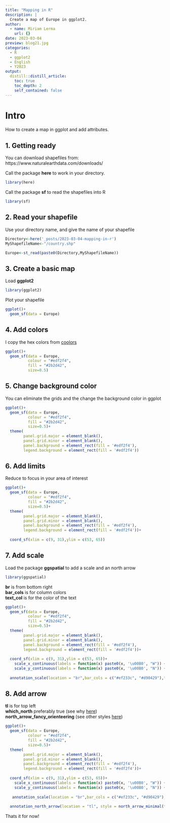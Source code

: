 ```yaml
---
title: "Mapping in R"
description: |
  Create a map of Europe in ggplot2.
author:
  - name: Miriam Lerma
    url: {}
date: 2023-03-04
preview: blog21.jpg
categories:
  - R
  - ggplot2
  - English
  - Y2023
output:
  distill::distill_article:
    toc: true
    toc_depth: 2
    self_contained: false
---
```



# Intro

How to create a map in ggplot and add attributes.

## 1. Getting ready

You can download shapefiles from: https://www.naturalearthdata.com/downloads/

Call the package **here** to work in your directory.

```r
library(here)
```

Call the package **sf** to read the shapefiles into R

```r
library(sf)
```

## 2. Read your shapefile

Use your directory name, and give the name of your shapefile

```r
Directory<-here('_posts/2023-03-04-mapping-in-r')
MyShapefileName<-"/country.shp"
```

```r
Europe<-st_read(paste0(Directory,MyShapefileName))
```


## 3. Create a basic map

Load **ggplot2**

```r
library(ggplot2)
```

Plot your shapefile

```r
ggplot()+  
  geom_sf(data = Europe)
```

## 4. Add colors

I copy the hex colors from [coolors](www.coolors.co)

```r
ggplot()+  
  geom_sf(data = Europe, 
          colour = "#edf2f4", 
          fill = "#2b2d42",
          size=0.5)
```

## 5. Change background color

You can eliminate the grids and the change the background color in ggplot

```r
ggplot()+  
  geom_sf(data = Europe, 
          colour = "#edf2f4", 
          fill = "#2b2d42",
          size=0.5)+
  theme(
        panel.grid.major = element_blank(), 
        panel.grid.minor = element_blank(),
        panel.background = element_rect(fill = '#edf2f4'),
        legend.background = element_rect(fill = '#edf2f4'))
```


## 6. Add limits 

Reduce to focus in your area of interest

```r
ggplot()+  
  geom_sf(data = Europe, 
          colour = "#edf2f4", 
          fill = "#2b2d42",
          size=0.5)+
  theme(
        panel.grid.major = element_blank(), 
        panel.grid.minor = element_blank(),
        panel.background = element_rect(fill = '#edf2f4'),
        legend.background = element_rect(fill = '#edf2f4'))+
  
  coord_sf(xlim = c(9, 31),ylim = c(53, 65))
```


## 7. Add scale

Load the package **ggspatial** to add a scale and an north arrow

```r
library(ggspatial)
```

**br** is from bottom right  
**bar_cols** is for column colors  
**text_col** is for the color of the text  

```r
ggplot()+  
  geom_sf(data = Europe, 
          colour = "#edf2f4", 
          fill = "#2b2d42",
          size=0.5)+
  theme(
        panel.grid.major = element_blank(), 
        panel.grid.minor = element_blank(),
        panel.background = element_rect(fill = '#edf2f4'),
        legend.background = element_rect(fill = '#edf2f4'))+
  
  coord_sf(xlim = c(9, 31),ylim = c(53, 65))+
    scale_x_continuous(labels = function(x) paste0(x, '\u00B0', "W")) +
    scale_y_continuous(labels = function(x) paste0(x, '\u00B0', "N")) +
  
  annotation_scale(location = "br",bar_cols = c("#ef233c", "#d90429"),text_col = '#ef233c')
```

## 8. Add arrow

**tl** is for top left  
**which_north** preferably true (see why [here](https://github.com/paleolimbot/ggspatial/issues/15))  
**north_arrow_fancy_orienteering** (see other styles [here](https://github.com/paleolimbot/ggspatial/issues/15))  

```r
ggplot()+  
  geom_sf(data = Europe, 
          colour = "#edf2f4", 
          fill = "#2b2d42",
          size=0.5)+
  theme(
        panel.grid.major = element_blank(), 
        panel.grid.minor = element_blank(),
        panel.background = element_rect(fill = '#edf2f4'),
        legend.background = element_rect(fill = '#edf2f4'))+
  
  coord_sf(xlim = c(9, 31),ylim = c(53, 65))+
    scale_x_continuous(labels = function(x) paste0(x, '\u00B0', "W")) +
    scale_y_continuous(labels = function(x) paste0(x, '\u00B0', "N")) +
  
   annotation_scale(location = "br",bar_cols = c("#ef233c", "#d90429"),text_col = '#ef233c')+
  
  annotation_north_arrow(location = "tl", style = north_arrow_minimal(text_col = '#ffd60a',line_col = '#ffd60a',fill = '#ffd60a')) 
```

Thats it for now!


